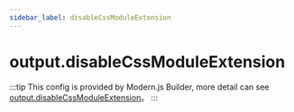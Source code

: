 ```yaml
---
sidebar_label: disableCssModuleExtension
---
```


# output.disableCssModuleExtension

:::tip
This config is provided by Modern.js Builder, more detail can see [output.disableCssModuleExtension](https://modernjs.dev/builder/en/api/config-output.html#output-disablecssmoduleextension)。
:::


<Main />

